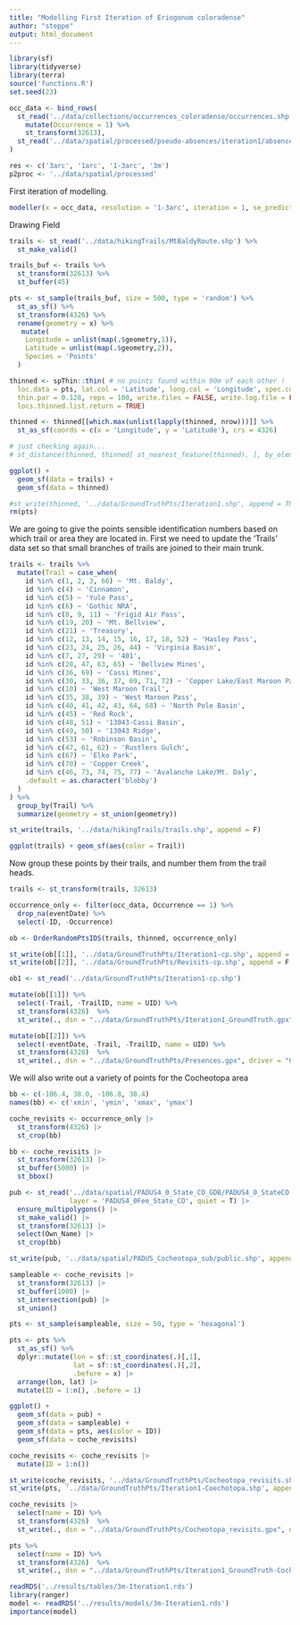 ```yaml
---
title: "Modelling First Iteration of Eriogonum coloradense"
author: "steppe"
output: html_document
---
```


```r
library(sf)
library(tidyverse)
library(terra)
source('functions.R')
set.seed(23)
```


```r

occ_data <- bind_rows(
  st_read('../data/collections/occurrences_coloradense/occurrences.shp', quiet = T) %>% 
    mutate(Occurrence = 1) %>% 
    st_transform(32613),
  st_read('../data/spatial/processed/pseudo-absences/iteration1/absences.shp', quiet = T) 
)

res <- c('3arc', '1arc', '1-3arc', '3m')
p2proc <- '../data/spatial/processed'

```

First iteration of modelling. 

```r
modeller(x = occ_data, resolution = '1-3arc', iteration = 1, se_prediction = TRUE)
```

Drawing Field 

```r

trails <- st_read('../data/hikingTrails/MtBaldyRoute.shp') %>% 
  st_make_valid() 

trails_buf <- trails %>% 
  st_transform(32613) %>% 
  st_buffer(45)

pts <- st_sample(trails_buf, size = 500, type = 'random') %>% 
  st_as_sf() %>% 
  st_transform(4326) %>% 
  rename(geometry = x) %>% 
   mutate(
    Longitude = unlist(map(.$geometry,1)), 
    Latitude = unlist(map(.$geometry,2)), 
    Species = 'Points' 
  ) 

thinned <- spThin::thin( # no points found within 90m of each other !
  loc.data = pts, lat.col = 'Latitude', long.col = 'Longitude', spec.col = 'Species',
  thin.par = 0.128, reps = 100, write.files = FALSE, write.log.file = FALSE, 
  locs.thinned.list.return = TRUE) 

thinned <- thinned[[which.max(unlist(lapply(thinned, nrow)))]] %>% 
  st_as_sf(coords = c(x = 'Longitude', y = 'Latitude'), crs = 4326) 

# just checking again... 
# st_distance(thinned, thinned[ st_nearest_feature(thinned), ], by_element = T)

ggplot() + 
  geom_sf(data = trails) + 
  geom_sf(data = thinned) 

#st_write(thinned, '../data/GroundTruthPts/Iteration1.shp', append = TRUE)
rm(pts)
```

We are going to give the points sensible identification numbers based on which trail or area they are located in. 
First we need to update the 'Trails' data set so that small branches of trails are joined to their main trunk.
```r

trails <- trails %>% 
  mutate(Trail = case_when(
    id %in% c(1, 2, 3, 66) ~ 'Mt. Baldy',
    id %in% c(4) ~ 'Cinnamon',
    id %in% c(5) ~ 'Yule Pass',
    id %in% c(6) ~ 'Gothic NRA',
    id %in% c(8, 9, 11) ~ 'Frigid Air Pass',
    id %in% c(19, 20) ~ 'Mt. Bellview',
    id %in% c(21) ~ 'Treasury',
    id %in% c(12, 13, 14, 15, 16, 17, 18, 52) ~ 'Hasley Pass',
    id %in% c(23, 24, 25, 26, 44) ~ 'Virginia Basin',  
    id %in% c(7, 27, 29) ~ '401', 
    id %in% c(28, 47, 63, 65) ~ 'Bellview Mines', 
    id %in% c(36, 69) ~ 'Cassi Mines', 
    id %in% c(30, 33, 36, 37, 69, 71, 72) ~ 'Copper Lake/East Maroon Pass', 
    id %in% c(10) ~ 'West Maroon Trail',
    id %in% c(35, 38, 39) ~ 'West Maroon Pass', 
    id %in% c(40, 41, 42, 43, 64, 68) ~ 'North Pole Basin', 
    id %in% c(45) ~ 'Red Rock', 
    id %in% c(48, 51) ~ '13043-Cassi Basin', 
    id %in% c(49, 50) ~ '13043 Ridge', 
    id %in% c(53) ~ 'Robinson Basin',
    id %in% c(47, 61, 62) ~ 'Rustlers Gulch',
    id %in% c(67) ~ 'Elko Park',
    id %in% c(70) ~ 'Copper Creek',
    id %in% c(46, 73, 74, 75, 77) ~ 'Avalanche Lake/Mt. Daly',
    .default = as.character('blobby')
  )
) %>% 
  group_by(Trail) %>% 
  summarize(geometry = st_union(geometry))

st_write(trails, '../data/hikingTrails/trails.shp', append = F)

ggplot(trails) + geom_sf(aes(color = Trail))
```

Now group these points by their trails, and number them from the trail heads. 
```r

trails <- st_transform(trails, 32613) 

occurrence_only <- filter(occ_data, Occurrence == 1) %>% 
  drop_na(eventDate) %>%  
  select(-ID, -Occurrence) 

ob <- OrderRandomPtsIDS(trails, thinned, occurrence_only) 

st_write(ob[[1]], '../data/GroundTruthPts/Iteration1-cp.shp', append = F, quiet = T) 
st_write(ob[[2]], '../data/GroundTruthPts/Revisits-cp.shp', append = F, quiet = T) 

ob1 <- st_read('../data/GroundTruthPts/Iteration1-cp.shp') 

mutate(ob[[1]]) %>% 
  select(-Trail, -TrailID, name = UID) %>% 
  st_transform(4326)  %>% 
  st_write(., dsn = "../data/GroundTruthPts/Iteration1_GroundTruth.gpx", driver = "GPX")

mutate(ob[[2]]) %>% 
  select(-eventDate, -Trail, -TrailID, name = UID) %>% 
  st_transform(4326)  %>% 
  st_write(., dsn = "../data/GroundTruthPts/Presences.gpx", driver = "GPX")
```

We will also write out a variety of points for the Cocheotopa area
```r

bb <- c(-106.4, 38.0, -106.8, 38.4)
names(bb) <- c('xmin', 'ymin', 'xmax', 'ymax')

coche_revisits <- occurrence_only |>
  st_transform(4326) |>
  st_crop(bb) 

bb <- coche_revisits |> 
  st_transform(32613) |>
  st_buffer(5000) |>
  st_bbox()

pub <- st_read('../data/spatial/PADUS4_0_State_CO_GDB/PADUS4_0_StateCO.gdb',
               layer = 'PADUS4_0Fee_State_CO', quiet = T) |>
  ensure_multipolygons() |> 
  st_make_valid() |> 
  st_transform(32613) |>
  select(Own_Name) |>
  st_crop(bb)

st_write(pub, '../data/spatial/PADUS_Cocheotopa_sub/public.shp', append = F)

sampleable <- coche_revisits |>
  st_transform(32613) |>
  st_buffer(1000) |>
  st_intersection(pub) |>
  st_union()

pts <- st_sample(sampleable, size = 50, type = 'hexagonal')

pts <- pts %>%
  st_as_sf() %>% 
  dplyr::mutate(lon = sf::st_coordinates(.)[,1],
                lat = sf::st_coordinates(.)[,2], 
                .before = x) |>
  arrange(lon, lat) |> 
  mutate(ID = 1:n(), .before = 1)

ggplot() + 
  geom_sf(data = pub) + 
  geom_sf(data = sampleable) + 
  geom_sf(data = pts, aes(color = ID))
  geom_sf(data = coche_revisits) 

coche_revisits <- coche_revisits |>
  mutate(ID = 1:n())

st_write(coche_revisits, '../data/GroundTruthPts/Cocheotopa_revisits.shp', append = F, quiet = T)
st_write(pts, '../data/GroundTruthPts/Iteration1-Coechotopa.shp', append = F, quiet = T) 

coche_revisits |>
  select(name = ID) %>% 
  st_transform(4326)  %>% 
  st_write(., dsn = "../data/GroundTruthPts/Cocheotopa_revisits.gpx", driver = "GPX")

pts %>% 
  select(name = ID) %>% 
  st_transform(4326)  %>% 
  st_write(., dsn = "../data/GroundTruthPts/Iteration1_GroundTruth-Cocheotopa.gpx", driver = "GPX")
```



```r
readRDS('../results/tables/3m-Iteration1.rds')
library(ranger)
model <- readRDS('../results/models/3m-Iteration1.rds')
importance(model)
```

